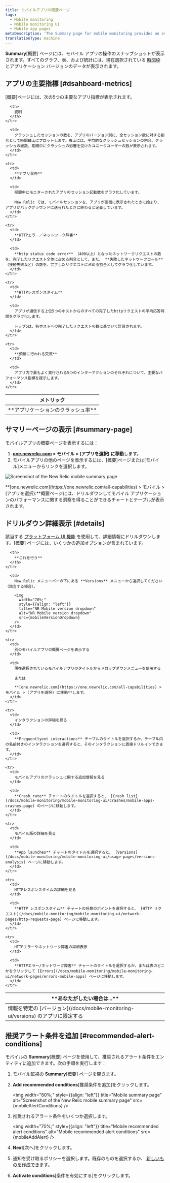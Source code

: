 ```yaml
---
title: モバイルアプリの概要ページ
tags:
  - Mobile monitoring
  - Mobile monitoring UI
  - Mobile app pages
metaDescription: 'The Summary page for mobile monitoring provides an overview of HTTP requests, active users, interactions, errors or network failures, and recent events.'
translationType: machine
---
```






**Summary**\[概要] ページには、モバイル アプリの操作のスナップショットが表示されます。すべてのグラフ、表、および統計には、現在選択されている [時間枠](/docs/query-your-data/explore-query-data/dashboards/manage-your-dashboard/#dash-time-picker) とアプリケーション バージョンのデータが表示されます。

## アプリの主要指標 [#dsahboard-metrics]

\[概要]ページには、次の5つの主要なアプリ指標が表示されます。

<table>
  <thead>
    <tr>
      <th width={200}>
        メトリック
      </th>

      <th>
        説明
      </th>
    </tr>
  </thead>

  <tbody>
    <tr>
      <td>
        **アプリケーションのクラッシュ率**
      </td>

      <td>
        クラッシュしたセッションの数を、アプリのバージョン別に、全セッション数に対する割合として時間軸上にプロットします。右上には、平均的なクラッシュセッションの割合、クラッシュの総数、期間中にクラッシュの影響を受けたユニークユーザーの数が表示されます。
      </td>
    </tr>

    <tr>
      <td>
        **アプリ発売**
      </td>

      <td>
        期間中にモニターされたアプリのセッション起動数をグラフ化しています。

        New Relic では、モバイルセッションを、アプリが画面に表示されたときに始まり、アプリがバックグラウンドに送られたときに終わると定義しています。
      </td>
    </tr>

    <tr>
      <td>
        **HTTPエラー／ネットワーク障害**
      </td>

      <td>
        **http status code error** （400以上）となったネットワークリクエストの数を、完了したリクエスト全体に占める割合として、また、 **失敗したネットワークコール** （接続失敗など）の数を、完了したリクエストに占める割合としてグラフ化しています。
      </td>
    </tr>

    <tr>
      <td>
        **HTTPレスポンスタイム**
      </td>

      <td>
        アプリが通信する上位5つのホストからのすべての完了したhttpリクエストの平均応答時間をグラフ化します。

        トップ5は、各ホストへの完了したリクエストの数に基づいて計算されます。
      </td>
    </tr>

    <tr>
      <td>
        **頻繁に行われる交流**
      </td>

      <td>
        アプリ内で最もよく実行される5つのインターアクションのそれぞれについて、主要なパフォーマンス指標を提示します。
      </td>
    </tr>
  </tbody>
</table>

## サマリーページの表示 [#summary-page]

モバイルアプリの概要ページを表示するには：

1. **[one.newrelic.com](https://one.newrelic.com/all-capabilities) > モバイル > (アプリを選択) に移動**します。
2. モバイルアプリの他のページを表示するには、\[概要]ページまたは\[モバイル]メニューからリンクを選択します。

<img
  title="Mobile summary"
  alt="Screenshot of the New Relic mobile summary page"
  src={mobileMobileSummary}
/>

<figcaption>
  **[one.newrelic.com](https://one.newrelic.com/all-capabilities) > モバイル > (アプリを選択):**概要ページには、ドリルダウンしてモバイル アプリケーションのパフォーマンスに関する洞察を得ることができるチャートとテーブルが表示されます。
</figcaption>

## ドリルダウン詳細表示 [#details]

該当する [プラットフォーム UI 機能](/docs/new-relic-solutions/new-relic-one/introduction-new-relic-platform) を使用して、詳細情報にドリルダウンします。\[概要] ページには、いくつかの追加オプションが含まれています。

<table>
  <thead>
    <tr>
      <th width={200}>
        **あなたがしたい場合は...**
      </th>

      <th>
        **これを行う**
      </th>
    </tr>
  </thead>

  <tbody>
    <tr>
      <td>
        情報を特定の [バージョン](/docs/mobile-monitoring-ui/versions) のアプリに限定する
      </td>

      <td>
        New Relic メニューバーの下にある **Versions** メニューから選択してください（該当する場合）。

        <img
          width="70%;"
          style={{align: "left"}}
          title="NR Mobile version dropdown"
          alt="NR Mobile version dropdown"
          src={mobileVersionDropdown}
        />
      </td>
    </tr>

    <tr>
      <td>
        別のモバイルアプリの概要ページを表示する
      </td>

      <td>
        現在選択されているモバイルアプリのタイトルからドロップダウンメニューを使用する

        または

        **[one.newrelic.com](https://one.newrelic.com/all-capabilities) > モバイル > (アプリを選択) に移動**します。
      </td>
    </tr>

    <tr>
      <td>
        インタラクションの詳細を見る
      </td>

      <td>
        **Frequentlyent interactions** テーブルのタイトルを選択するか、テーブル内の名前付きのインタラクションを選択すると、そのインタラクションに直接ドリルインできます。
      </td>
    </tr>

    <tr>
      <td>
        モバイルアプリのクラッシュに関する追加情報を見る
      </td>

      <td>
        **Crash rate** チャートのタイトルを選択すると、 [Crash list](/docs/mobile-monitoring/mobile-monitoring-ui/crashes/mobile-apps-crashes-page) のページに移動します。
      </td>
    </tr>

    <tr>
      <td>
        モバイル版の詳細を見る
      </td>

      <td>
        **App launches** チャートのタイトルを選択すると、 [Versions](/docs/mobile-monitoring/mobile-monitoring-ui/usage-pages/versions-analysis) ページに移動します。
      </td>
    </tr>

    <tr>
      <td>
        HTTPレスポンスタイムの詳細を見る
      </td>

      <td>
        **HTTP レスポンスタイム** チャートの任意のポイントを選択すると、 [HTTP リクエスト](/docs/mobile-monitoring/mobile-monitoring-ui/network-pages/http-requests-page) ページに移動します。
      </td>
    </tr>

    <tr>
      <td>
        HTTPエラーやネットワーク障害の詳細表示
      </td>

      <td>
        **HTTPエラー/ネットワーク障害** チャートのタイトルを選択するか、または表のどこかをクリックして [Errors](/docs/mobile-monitoring/mobile-monitoring-ui/network-pages/errors-mobile-apps) ページに移動します。
      </td>
    </tr>
  </tbody>
</table>

## 推奨アラート条件を追加 [#recommended-alert-conditions]

モバイルの **Summary**\[概要] ページを使用して、推奨されるアラート条件をエンティティに追加できます。次の手順を実行します：

1. モバイル監視の **Summary**\[概要] ページを開きます。

2. **Add recommended conditions**\[推奨条件を追加]をクリックします。

   <img
     width="80%;"
     style={{align: "left"}}
     title="Mobile summary page"
     alt="Screenshot of the New Relic mobile summary page"
     src={mobileAlertConditions}
   />


3. 推奨されるアラート条件をいくつか選択します。

   <img
     width="70%;"
     style={{align: "left"}}
     title="Mobile recommended alert conditions"
     alt="Mobile recommended alert conditions"
     src={mobileAddAlert}
   />

4. **Next**\[次へ]をクリックします。

5. 通知を受け取るポリシーを選択します。既存のものを選択するか、 [新しいものを作成でき](/docs/alerts-applied-intelligence/new-relic-alerts/alert-policies/create-edit-or-find-alert-policy/#alert-policy-name)ます。

6. **Activate conditions**\[条件を有効にする]をクリックします。